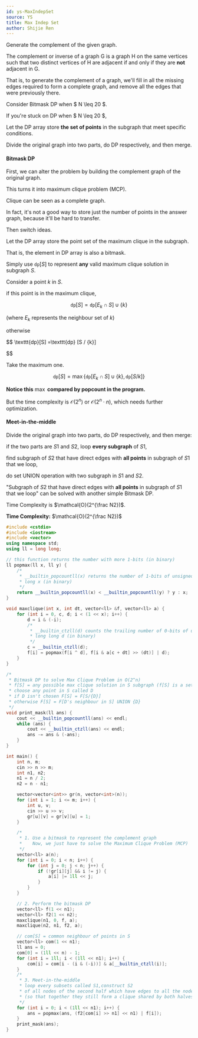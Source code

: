 ```yaml
---
id: ys-MaxIndepSet
source: YS
title: Max Indep Set
author: Shijie Ren
---
```


<Spoiler title="Hint 1">

Generate the complement of the given graph.

The complement or inverse of a graph G is a graph H on the same vertices
such that two distinct vertices of H are adjacent if and only if
they are **not** adjacent in G.

That is, to generate the complement of a graph,
we'll fill in all the missing edges required to form a complete graph,
and remove all the edges that were previously there.

</Spoiler>

<Spoiler title="Hint 2">

Consider Bitmask DP when $ N \leq 20 $.

</Spoiler>

<Spoiler title="Hint 3">

If you're stuck on DP when $ N \leq 20 $,

Let the DP array store **the set of points** in the subgraph
that meet specific conditions.

</Spoiler>

<Spoiler title="Hint 4">

Divide the original graph into two parts, do DP respectively, and then merge.

</Spoiler>

<Spoiler title="Explanation">

#### Bitmask DP

First, we can alter the problem
by building the complement graph of the original graph.

This turns it into maximum clique problem (MCP).

Clique can be seen as a complete graph.

In fact, it's not a good way to store just the number of points in the answer graph,
because it'll be hard to transfer.

Then switch ideas.

Let the DP array store the point set of the maximum clique in
the subgraph.

That is, the element in DP array is also a bitmask.

Simply use $\texttt{dp}[S]$ to represent **any** valid maximum clique solution in
subgraph $S$.

Consider a point $k$ in $S$.

if this point is in the maximum clique,

$$
\texttt{dp}[S] = \texttt{dp}[E_k\cap S] \cup \{k\}
$$

(where $E_k$ represents the neighbour set of $k$)

otherwise

$$
\texttt{dp}[S] =\texttt{dp} [S / {k}]

$$

Take the maximum one.

$$
\texttt{dp}[S] = \max\{ \texttt{dp}[E_k\cap S] \cup \{k\} , \texttt{dp} [S / {k}] \}
$$

**Notice this** $\max$ **compared by popcount in the program.**

But the time complexity is $\mathcal{O}(2 ^ n)$ or $\mathcal{O}(2 ^ n \cdot n)$,
which needs further optimization.

#### Meet-in-the-middle

Divide the original graph into two parts, do DP respectively, and then merge:

if the two parts are $S1$ and $S2$, loop **every subgraph** of $S1$,

find subgraph of $S2$ that have direct edges with **all points** in subgraph of
$S1$ that we loop,

do set UNION operation with two subgraph in $S1$ and $S2$.

"Subgraph of $S2$ that have direct edges with **all points** in subgraph of $S1$
that we loop" can be solved with another simple Bitmask DP.

Time Complexity is $\mathcal{O}(2^{\frac N2})$.

</Spoiler>

<Spoiler title="Implementation">

**Time Complexity:** $\mathcal{O}(2^{\frac N2})$

<LanguageSection>

<CPPSection>

```cpp
#include <cstdio>
#include <iostream>
#include <vector>
using namespace std;
using ll = long long;

// this function returns the number with more 1-bits (in binary)
ll popmax(ll x, ll y) {
	/*
	 * __builtin_popcountll(x) returns the number of 1-bits of unsigned long
	 * long x (in binary)
	 */
	return __builtin_popcountll(x) < __builtin_popcountll(y) ? y : x;
}

void maxclique(int x, int dt, vector<ll> &f, vector<ll> a) {
	for (int i = 0, c, d; i < (1 << x); i++) {
		d = i & (-i);
		/*
		 * __builtin_ctzll(d) counts the trailing number of 0-bits of unsigned
		 * long long d (in binary)
		 */
		c = __builtin_ctzll(d);
		f[i] = popmax(f[i ^ d], f[i & a[c + dt] >> (dt)] | d);
	}
}

/*
 * Bitmask DP to solve Max Clique Problem in O(2^n)
 * f[S] = any possible max clique solution in S subgraph (f[S] is a set)
 * choose any point in S called D
 * if D isn't chosen F[S] = F[S/{D}]
 * otherwise F[S] = F[D's neighbour in S] UNION {D}
 */
void print_mask(ll ans) {
	cout << __builtin_popcountll(ans) << endl;
	while (ans) {
		cout << __builtin_ctzll(ans) << endl;
		ans -= ans & (-ans);
	}
}

int main() {
	int n, m;
	cin >> n >> m;
	int n1, n2;
	n1 = n / 2;
	n2 = n - n1;

	vector<vector<int>> gr(n, vector<int>(n));
	for (int i = 1; i <= m; i++) {
		int u, v;
		cin >> u >> v;
		gr[u][v] = gr[v][u] = 1;
	}

	/*
	 * 1. Use a bitmask to represent the complement graph
	 *    Now, we just have to solve the Maximum Clique Problem (MCP)
	 */
	vector<ll> a(n);
	for (int i = 0; i < n; i++) {
		for (int j = 0; j < n; j++) {
			if (!gr[i][j] && i != j) {
				a[i] |= 1ll << j;
			}
		}
	}

	// 2. Perform the bitmask DP
	vector<ll> f(1 << n1);
	vector<ll> f2(1 << n2);
	maxclique(n1, 0, f, a);
	maxclique(n2, n1, f2, a);

	// com[S] = common neighbour of points in S
	vector<ll> com(1 << n1);
	ll ans = 0;
	com[0] = (1ll << n) - 1;
	for (int i = 1ll; i < (1ll << n1); i++) {
		com[i] = com[i - (i & (-i))] & a[__builtin_ctzll(i)];
	}
	/*
	 * 3. Meet-in-the-middle
	 * loop every subsets called S1,construct S2
	 * of all nodes of the second half which have edges to all the nodes in S1
	 * (so that together they still form a clique shared by both halves)
	 */
	for (int i = 0; i < (1ll << n1); i++) {
		ans = popmax(ans, (f2[com[i] >> n1] << n1) | f[i]);
	}
	print_mask(ans);
}
```

</CPPSection>

</LanguageSection>

</Spoiler>
